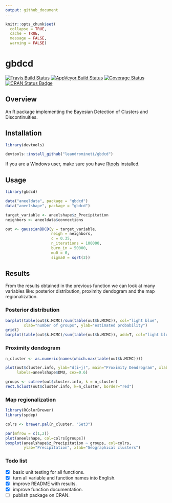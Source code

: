 ```yaml
---
output: github_document
---
```


```r
knitr::opts_chunk$set(
  collapse = TRUE,
  cache = TRUE,
  message = FALSE, 
  warning = FALSE)
```

# gbdcd

[![Travis Build Status](https://travis-ci.org/leandromineti/gbdcd.svg?branch=master)](https://travis-ci.org/leandromineti/gbdcd)
[![AppVeyor Build Status](https://ci.appveyor.com/api/projects/status/7cv1gidywu5sxila?svg=true)](https://ci.appveyor.com/project/leandromineti/gbdcd)
[![Coverage Status](https://codecov.io/gh/leandromineti/gbdcd/branch/master/graph/badge.svg)](https://codecov.io/gh/leandromineti/gbdcd)
[![CRAN Status Badge](http://www.r-pkg.org/badges/version/gbdcd)](https://cran.r-project.org/package=gbdcd)

## Overview

An R package implementing the Bayesian Detection of Clusters and Discontinuities.

## Installation

```r
library(devtools)

devtools::install_github("leandromineti/gbdcd")
```

If you are a Windows user, make sure you have [Rtools](https://cran.r-project.org/bin/windows/Rtools/) 
installed.

## Usage

```r
library(gbdcd)

data("aneeldata", package = "gbdcd")
data("aneelshape", package = "gbdcd")

target_variable <- aneelshape$z_Precipitation
neighbors <- aneeldata$connections

out <- gaussianBDCD(y = target_variable, 
                    neigh = neighbors, 
                    c = 0.35, 
                    n_iterations = 100000, 
                    burn_in = 50000, 
                    mu0 = 0, 
                    sigma0 = sqrt(2))
```

## Results

From the results obtained in the previous function we can look at many variables
like: posterior distribution, proximity dendogram and the map regionalization.

### Posterior distribution

```r
barplot(table(out$k.MCMC)/sum(table(out$k.MCMC)), col="light blue",
        xlab="number of groups", ylab="estimated probability")
grid()
barplot(table(out$k.MCMC)/sum(table(out$k.MCMC)), add=T, col="light blue")
```

### Proximity dendogram

```r
n_cluster <- as.numeric(names(which.max(table(out$k.MCMC))))

plot(out$cluster.info, ylab="d(i~j)", main="Proximity Dendrogram", xlab="", 
     labels=aneelshape$DMU, cex=0.6)

groups <- cutree(out$cluster.info, k = n_cluster)
rect.hclust(out$cluster.info, k=n_cluster, border="red")
```

### Map regionalization

```r
library(RColorBrewer)
library(spdep)

colrs <- brewer.pal(n_cluster, "Set3")

par(mfrow = c(1,2))
plot(aneelshape, col=colrs[groups])
boxplot(aneelshape$z_Precipitation ~ groups, col=colrs,
        ylab="Precipitation", xlab="Geographical clusters")
```

### Todo list

- [x] basic unit testing for all functions.
- [x] turn all variable and function names into English.
- [x] improve README with results.
- [x] improve function documentation.
- [ ] publish package on CRAN.